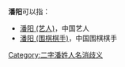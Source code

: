 '''潘阳'''可以指：
* [[潘阳_(艺人)|潘阳 (艺人)]]，中国艺人
* [[潘阳_(围棋棋手)|潘阳 (围棋棋手)]]，中国围棋棋手

{{disambig}}

[[Category:二字潘姓人名消歧义|Category:二字潘姓人名消歧义]]